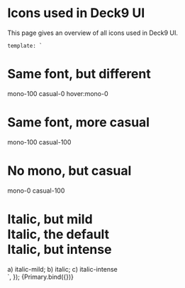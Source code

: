 <!--- Icons.stories.mdx -->


<Meta title="Reference/Typography" />

# Icons used in Deck9 UI

This page gives an overview of all icons used in Deck9 UI.

    template: `
<div class="text-grey-800 dark:text-white space-y-8">
    <div>
        <h1 class="text-2xl font-bold casual-0 mono-100">
            Same font, but different
        </h1>
        <span class="font-mono bg-grey-100 dark:bg-grey-800 inline-block py-1 px-2 text-xs">mono-100 casual-0
            <span class="hidden text-red-500">hover:mono-0</span></span>
    </div>
    <div>
        <h1 class="text-2xl font-bold casual-100 mono-100">
            Same font, more casual
        </h1>
        <span class="font-mono bg-grey-100 dark:bg-grey-800 inline-block py-1 px-2 text-xs">mono-100 casual-100</span>
    </div>
    <div>
        <h1 class="text-2xl font-bold casual-100 mono-0">
            No mono, but casual
        </h1>
        <span class="font-mono bg-grey-100 dark:bg-grey-800 inline-block py-1 px-2 text-xs">mono-0 casual-100</span>
    </div>
    <div>
        <h1 class="text-2xl font-bold casual-100 mono-0">
            <span class="italic-mild">Italic, but mild</span><br />
            <span class="italic">Italic, the default</span><br />
            <span class="italic-intense">Italic, but intense</span>
        </h1>
        <span class="font-mono bg-grey-100 dark:bg-grey-800 inline-block py-1 px-2 text-xs">a) italic-mild; b) italic; c)
            italic-intense</span>
    </div>
</div>
      `,
});


<Story name="All">
  {Primary.bind({})}
</Story>

